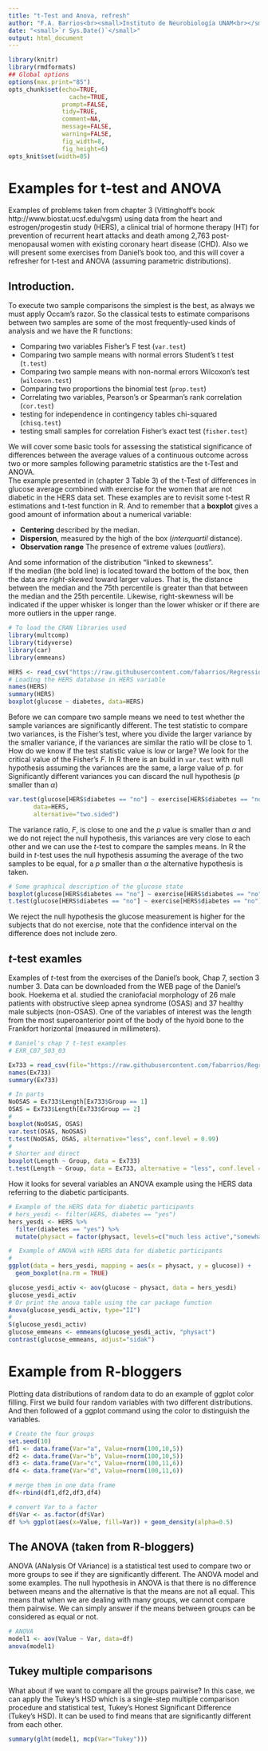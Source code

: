 ```yaml
---
title: "t-Test and Anova, refresh"
author: "F.A. Barrios<br><small>Instituto de Neurobiología UNAM<br></small>"
date: "<small>`r Sys.Date()`</small>"
output: html_document
---
```

```r
library(knitr)
library(rmdformats)
## Global options
options(max.print="85")
opts_chunk$set(echo=TRUE,
	             cache=TRUE,
               prompt=FALSE,
               tidy=TRUE,
               comment=NA,
               message=FALSE,
               warning=FALSE,
               fig_width=8,
               fig_height=6)
opts_knit$set(width=85)
```
  
# Examples for t-test and ANOVA

Examples of problems taken from chapter 3 (Vittinghoff's book http://www.biostat.ucsf.edu/vgsm) using data from the heart and estrogen/progestin study (HERS), a clinical trial of hormone therapy (HT) for prevention of recurrent heart attacks and death among 2,763 post-menopausal women with existing coronary heart disease (CHD). Also we will present some exercises from Daniel's book too, and this will cover a refresher for t-test and ANOVA (assuming parametric distributions).

## Introduction. 
To execute two sample comparisons the simplest is the best, as always we must apply Occam's razor. So the classical tests to estimate comparisons between two samples are some of the most frequently-used kinds of analysis and we have the R functions:  

- Comparing two variables Fisher's F test (`var.test`)  
- Comparing two sample means with normal errors Student's t test (`t.test`)   
- Comparing two sample means with non-normal errors Wilcoxon's test (`wilcoxon.test`)  
- Comparing two proportions the binomial test (`prop.test`)  
- Correlating two variables, Pearson's or Spearman's rank correlation (`cor.test`)  
- testing for independence in contingency tables chi-squared (`chisq.test`)  
- testing small samples for correlation Fisher's exact test (`fisher.test`)

We will cover some basic tools for assessing the statistical significance of differences between the average values of a continuous outcome across two or more samples following parametric statistics are the t-Test and ANOVA.  
The example presented in (chapter 3 Table 3) of the t-Test of differences in glucose average combined with exercise for the women that are not diabetic in the HERS data set. These examples are to revisit some t-test R estimations and t-test function in R. And to remember that a **boxplot** gives a good amount of information about a numerical variable:  

- **Centering** described by the median.  
- **Dispersion**, measured by the high of the box (*interquartil* distance).  
- **Observation range** The presence of extreme values (*outliers*).  

And some information of the distribution “linked to skewness”.      
If the median (the bold line) is located toward the bottom of the box, then the data are *right-skewed* toward larger values. That is, the distance between the median and the 75th percentile is greater than that between the median and the 25th percentile. Likewise, right-skewness will be indicated if the upper whisker is longer than the lower whisker or if there are more outliers in the upper range.  

```r
# To load the CRAN libraries used
library(multcomp)
library(tidyverse)
library(car)
library(emmeans)
```

```r
HERS <- read_csv("https://raw.githubusercontent.com/fabarrios/Regression/master/DataRegressBook/Chap3/hersdata.csv", show_col_types = FALSE)
# Loading the HERS database in HERS variable
names(HERS)
summary(HERS)
boxplot(glucose ~ diabetes, data=HERS)
``` 

Before we can compare two sample means we need to test whether the sample variances are significantly different. The test statistic to compare two variances, is the Fisher's test, where you divide the larger variance by the smaller variance, if the variances are similar the ratio will be close to 1.  How do we know if the test statistic value is low or large? We look for the critical value of the Fisher's *F*.  In R there is an build in `var.test` with null hypothesis assuming the variances are the same, a large value of *p*. for Significantly different variances you can discard the null hypothesis (*p* smaller than $\alpha$)

```r
var.test(glucose[HERS$diabetes == "no"] ~ exercise[HERS$diabetes == "no"], 
       data=HERS, 
       alternative="two.sided")
```
The variance ratio, *F*, is close to one and the *p* value is smaller than $\alpha$ and we do not reject the null hypothesis, this variances are very close to each other and we can use the *t*-test to compare the samples means.  In R the build in *t*-test uses the null hypothesis assuming the average of the two samples to be equal, for a *p* smaller than $\alpha$ the alternative hypothesis is taken.

```r
# Some graphical description of the glucose state
boxplot(glucose[HERS$diabetes == "no"] ~ exercise[HERS$diabetes == "no"], data=HERS)
t.test(glucose[HERS$diabetes == "no"] ~ exercise[HERS$diabetes == "no"], data=HERS, alternative="two.sided", mu=0, var.equal=TRUE)
```
We reject the null hypothesis the glucose measurement is higher for the subjects that do not exercise, note that the confidence interval on the difference does not include zero.

## *t*-test examles
Examples of *t*-test from the exercises of the Daniel's book, Chap 7, section 3 number 3. Data can be downloaded from the WEB page of the Daniel's book.
Hoekema et al. studied the craniofacial morphology of 26 male patients with obstructive sleep apnea syndrome (OSAS) and 37 healthy male subjects (non-OSAS). One of the variables of interest was the length from the most superoanterior point of the body of the hyoid bone to the Frankfort horizontal (measured in millimeters).  

```r
# Daniel's chap 7 t-test examples
# EXR_C07_S03_03

Ex733 = read_csv(file="https://raw.githubusercontent.com/fabarrios/Regression/master/DataSets/ch07_all/EXR_C07_S03_03.csv", show_col_types = FALSE)
names(Ex733)
summary(Ex733)

# In parts
NoOSAS = Ex733$Length[Ex733$Group == 1]
OSAS = Ex733$Length[Ex733$Group == 2]
# 
boxplot(NoOSAS, OSAS)
var.test(OSAS, NoOSAS)
t.test(NoOSAS, OSAS, alternative="less", conf.level = 0.99)
#
# Shorter and direct
boxplot(Length ~ Group, data = Ex733)
t.test(Length ~ Group, data = Ex733, alternative = "less", conf.level = 0.99)
```

How it looks for several variables an ANOVA example using the HERS data referring to the diabetic participants.
```r
# Example of the HERS data for diabetic participants
# hers_yesdi <- filter(HERS, diabetes == "yes")
hers_yesdi <- HERS %>% 
  filter(diabetes == "yes") %>% 
  mutate(physact = factor(physact, levels=c("much less active","somewhat less active","about as active","somewhat more active","much more active")))

#  Example of ANOVA with HERS data for diabetic participants
#
ggplot(data = hers_yesdi, mapping = aes(x = physact, y = glucose)) + 
  geom_boxplot(na.rm = TRUE)

glucose_yesdi_activ <- aov(glucose ~ physact, data = hers_yesdi)
glucose_yesdi_activ
# Or print the anova table using the car package function
Anova(glucose_yesdi_activ, type="II")
#
S(glucose_yesdi_activ)
glucose_emmeans <- emmeans(glucose_yesdi_activ, "physact")
contrast(glucose_emmeans, adjust="sidak")
```

# Example from R-bloggers
Plotting data distributions of random data to do an example of ggplot color filling. First we build four random variables with two different distributions.  And then followed of a ggplot command using the color to distinguish the variables.  

```r
# Create the four groups
set.seed(10) 
df1 <- data.frame(Var="a", Value=rnorm(100,10,5))
df2 <- data.frame(Var="b", Value=rnorm(100,10,5))
df3 <- data.frame(Var="c", Value=rnorm(100,11,6))
df4 <- data.frame(Var="d", Value=rnorm(100,11,6))

# merge them in one data frame
df<-rbind(df1,df2,df3,df4)

# convert Var to a factor
df$Var <- as.factor(df$Var)
df %>% ggplot(aes(x=Value, fill=Var)) + geom_density(alpha=0.5)
```

## The ANOVA (taken from R-bloggers)
ANOVA (ANalysis Of VAriance) is a statistical test used to compare two or more groups to see if they are significantly different. The ANOVA model and some examples. The null hypothesis in ANOVA is that there is no difference between means and the alternative is that the means are not all equal. This means that when we are dealing with many groups, we cannot compare them pairwise. We can simply answer if the means between groups can be considered as equal or not.

```r
# ANOVA
model1 <- aov(Value ~ Var, data=df)
anova(model1)
```

## Tukey multiple comparisons
What about if we want to compare all the groups pairwise? In this case, we can apply the Tukey’s HSD which is a single-step multiple comparison procedure and statistical test, Tukey's Honest Significant Difference (Tukey's HSD). It can be used to find means that are significantly different from each other.

```r
summary(glht(model1, mcp(Var="Tukey")))
```
